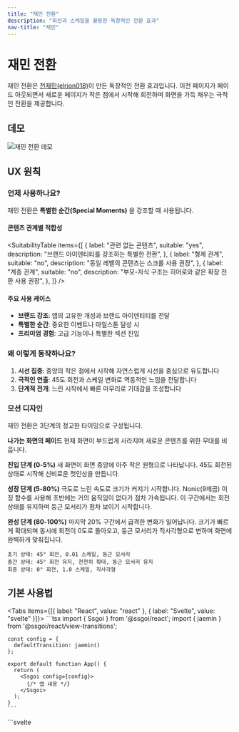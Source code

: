 ```yaml
---
title: "재민 전환"
description: "회전과 스케일을 활용한 독창적인 전환 효과"
nav-title: "재민"
---
```


# 재민 전환

재민 전환은 [천재민(elrion018)](https://github.com/elrion018)이 만든 독창적인 전환 효과입니다. 이전 페이지가 페이드 아웃되면서 새로운 페이지가 작은 점에서 시작해 회전하며 화면을 가득 채우는 극적인 전환을 제공합니다.

## 데모

<div style={{ display: 'flex', justifyContent: 'center', margin: '2rem 0' }}>
  <img src="/view-transitions/jaemin.gif" alt="재민 전환 데모" style={{ maxWidth: '100%', borderRadius: '0.5rem' }} />
</div>

## UX 원칙

### 언제 사용하나요?

재민 전환은 **특별한 순간(Special Moments)** 을 강조할 때 사용됩니다.

#### 콘텐츠 관계별 적합성

<SuitabilityTable
  items={[
    {
      label: "관련 없는 콘텐츠",
      suitable: "yes",
      description: "브랜드 아이덴티티를 강조하는 특별한 전환",
    },
    {
      label: "형제 관계",
      suitable: "no",
      description: "동일 레벨의 콘텐츠는 스크롤 사용 권장",
    },
    {
      label: "계층 관계",
      suitable: "no",
      description: "부모-자식 구조는 히어로와 같은 확장 전환 사용 권장",
    },
  ]}
/>

#### 주요 사용 케이스

- **브랜드 강조**: 앱의 고유한 개성과 브랜드 아이덴티티를 전달
- **특별한 순간**: 중요한 이벤트나 마일스톤 달성 시
- **프리미엄 경험**: 고급 기능이나 특별한 섹션 진입

### 왜 이렇게 동작하나요?

1. **시선 집중**: 중앙의 작은 점에서 시작해 자연스럽게 시선을 중심으로 유도합니다
2. **극적인 연출**: 45도 회전과 스케일 변화로 역동적인 느낌을 전달합니다
3. **단계적 전개**: 느린 시작에서 빠른 마무리로 기대감을 조성합니다

### 모션 디자인

재민 전환은 3단계의 정교한 타이밍으로 구성됩니다.

**나가는 화면의 페이드**
현재 화면이 부드럽게 사라지며 새로운 콘텐츠를 위한 무대를 비웁니다.

**진입 단계 (0-5%)**
새 화면이 화면 중앙에 아주 작은 원형으로 나타납니다. 45도 회전된 상태로 시작해 신비로운 첫인상을 만듭니다.

**성장 단계 (5-80%)**
극도로 느린 속도로 크기가 커지기 시작합니다. Nonic(9제곱) 이징 함수를 사용해 초반에는 거의 움직임이 없다가 점차 가속됩니다. 이 구간에서는 회전 상태를 유지하며 둥근 모서리가 점차 보이기 시작합니다.

**완성 단계 (80-100%)**
마지막 20% 구간에서 급격한 변화가 일어납니다. 크기가 빠르게 확대되며 동시에 회전이 0도로 돌아오고, 둥근 모서리가 직사각형으로 변하며 화면에 완벽하게 맞춰집니다.

```
초기 상태: 45° 회전, 0.01 스케일, 둥근 모서리
중간 상태: 45° 회전 유지, 천천히 확대, 둥근 모서리 유지
최종 상태: 0° 회전, 1.0 스케일, 직사각형
```

## 기본 사용법

<Tabs items={[{ label: "React", value: "react" }, { label: "Svelte", value: "svelte" }]}>
  <TabPanel value="react">
    ```tsx
    import { Ssgoi } from '@ssgoi/react';
    import { jaemin } from '@ssgoi/react/view-transitions';

    const config = {
      defaultTransition: jaemin()
    };

    export default function App() {
      return (
        <Ssgoi config={config}>
          {/* 앱 내용 */}
        </Ssgoi>
      );
    }
    ```

  </TabPanel>
  <TabPanel value="svelte">
    ```svelte
    <script>
      import { Ssgoi } from '@ssgoi/svelte';
      import { jaemin } from '@ssgoi/svelte/view-transitions';

      const config = {
        defaultTransition: jaemin()
      };
    </script>

    <Ssgoi {config}>
      <slot />
    </Ssgoi>
    ```

  </TabPanel>
</Tabs>


## 실전 활용 예시

### 브랜드 아이덴티티 강조

앱의 독특한 개성을 표현하고 싶을 때:

<Tabs items={[{ label: "React", value: "react" }, { label: "Svelte", value: "svelte" }]}>
  <TabPanel value="react">
    ```tsx
    const config = {
      transitions: [
        {
          from: '/home',
          to: '/special',
          transition: jaemin(),
          symmetric: true
        }
      ]
    };
    ```
  </TabPanel>
  <TabPanel value="svelte">
    ```svelte
    <script>
      const config = {
        transitions: [
          {
            from: '/home',
            to: '/special',
            transition: jaemin(),
            symmetric: true
          }
        ]
      };
    </script>
    ```
  </TabPanel>
</Tabs>

## 접근성

- `prefers-reduced-motion` 설정 시 자동으로 애니메이션 비활성화
- 스크린 리더는 전환 중에도 콘텐츠 변경을 올바르게 인식
- 키보드 네비게이션과 완벽하게 호환

## 모범 사례

### ✅ DO

- 브랜드 아이덴티티를 강조할 때 사용
- 특별한 경험을 제공하고 싶을 때
- 최상위 레벨 네비게이션에 사용

### ❌ DON'T

- 관련 콘텐츠 간 이동에는 사용하지 마세요 (슬라이드나 스크롤 사용)
- 너무 자주 사용하지 마세요 (특별함이 사라집니다)
- 부분적인 UI 변경에는 사용하지 마세요
